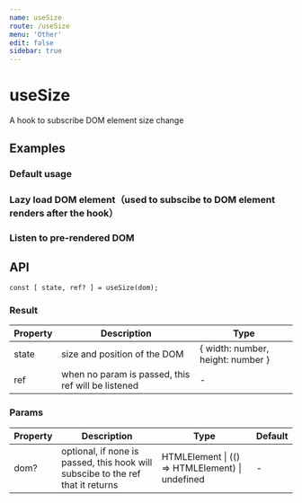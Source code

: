 ```yaml
---
name: useSize
route: /useSize
menu: 'Other'
edit: false
sidebar: true
---
```






# useSize

A hook to subscribe DOM element size change

## Examples

### Default usage

<JackBox tsCode={Demo1Tsx} jsCode={Demo1Jsx} demoName='Default usage' description='using ref to listen to size change'>
  <Demo1 />
</JackBox>

### Lazy load DOM element（used to subscibe to DOM element renders after the hook）

<JackBox tsCode={Demo2Tsx} jsCode={Demo2Jsx} demoName='Lazy load DOM element（used to subscibe to dom element renders after the hook）' description='pass in a function that returns the DOM element'>
  <Demo2 />
</JackBox>

### Listen to pre-rendered DOM

<JackBox tsCode={Demo3Tsx} jsCode={Demo3Jsx} demoName='Listen to pre-rendered DOM' description='pass in the DOM element itself'>
  <Demo3 />
</JackBox>

## API

```
const [ state, ref? ] = useSize(dom);
```

### Result

| Property | Description                                         | Type                 |
|----------|------------------------------------------|------------|
| state  | size and position of the DOM                             | { width: number, height: number }    |
| ref     | when no param is passed, this ref will be listened      | -        |

### Params

| Property | Description                                                        | Type                   | Default |
|---------|----------------------------------------------|------------------------|--------|
| dom? | optional, if none is passed, this hook will subscibe to the ref that it returns  | HTMLElement \| (() => HTMLElement) \| undefined | -      |